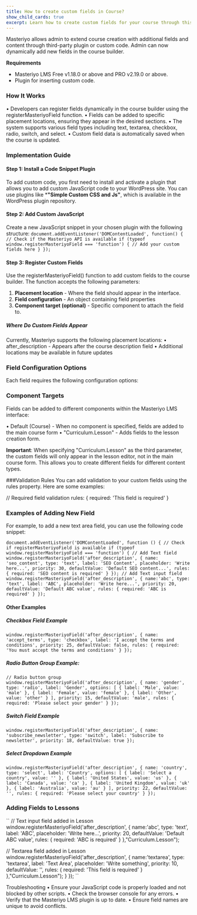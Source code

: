```yaml
---
title: How to create custom fields in Course?
show_child_cards: true
excerpt: Learn how to create custom fields for your course through this comprehensive guide.
---
```


Masteriyo allows admin to extend course creation with additional fields and content through third-party plugin or custom code. Admin can now dynamically add new fields in the course builder. 

**Requirements**
- Masteriyo LMS Free v1.18.0 or above and PRO v2.19.0 or above.
- Plugin for inserting custom code.

### How It Works
•	Developers can register fields dynamically in the course builder using the registerMasteriyoField function.
•	Fields can be added to specific placement locations, ensuring they appear in the desired sections.
•	The system supports various field types including text, textarea, checkbox, radio, switch, and select.
•	Custom field data is automatically saved when the course is updated.


### Implementation Guide

#### Step 1: Install a Code Snippet Plugin
To add custom code, you first need to install and activate a plugin that allows you to add custom JavaScript code to your WordPress site. You can use plugins like ***"Simple Custom CSS and Js"**, which is available in the WordPress plugin repository. 

#### Step 2: Add Custom JavaScript

Create a new JavaScript snippet in your chosen plugin with the following structure:
``
document.addEventListener('DOMContentLoaded', function() {
  // Check if the Masteriyo API is available
  if (typeof window.registerMasteriyoField === 'function') {
    // Add your custom fields here
  }
  });
  ``
#### Step 3: Register Custom Fields
Use the registerMasteriyoField() function to add custom fields to the course builder. The function accepts the following parameters:
1.	**Placement location** - Where the field should appear in the interface.
2.	**Field configuration** - An object containing field properties
3.	**Component target (optional)** - Specific component to attach the field to.

##### Where Do Custom Fields Appear
Currently, Masteriyo supports the following placement locations:
•	after_description - Appears after the course description field
•	Additional locations may be available in future updates

### Field Configuration Options
Each field requires the following configuration options:

### Component Targets
Fields can be added to different components within the Masteriyo LMS interface:

•	Default (Course) - When no component is specified, fields are added to the main course form
•	"Curriculum.Lesson" - Adds fields to the lesson creation form.

**Important**: When specifying "Curriculum.Lesson" as the third parameter, the custom fields will only appear in the lesson editor, not in the main course form. This allows you to create different fields for different content types.

###Validation Rules
You can add validation to your custom fields using the rules property. Here are some examples:

// Required field validation
rules: { 
  required: 'This field is required' 
}

### Examples of Adding New Field
For example, to add a new text area field, you can use the following code snippet:

``
document.addEventListener('DOMContentLoaded', function () {
// Check if registerMasteriyoField is available
if (typeof window.registerMasteriyoField === 'function') {
// Add Text field
window.registerMasteriyoField('after_description', {
name: 'seo_content',
type: 'text',
label: 'SEO Content',
placeholder: 'Write here...',
priority: 30,
defaultValue: 'Default SEO content...',
rules: { required: 'SEO content is required' }
});
// Add Text input field
window.registerMasteriyoField('after_description', {
name:'abc',
type: 'text',
label: 'ABC',
placeholder: 'Write here...',
priority: 20,
defaultValue: 'Default ABC value',
rules: { required: 'ABC is required' }
});
``

#### Other Examples
##### Checkbox Field Example

``
window.registerMasteriyoField('after_description', {
  name: 'accept_terms',
  type: 'checkbox',
  label: 'I accept the terms and conditions',
  priority: 25,
  defaultValue: false,
  rules: { required: 'You must accept the terms and conditions' }
});
``

##### Radio Button Group Example: 

``
// Radio button group
window.registerMasteriyoField('after_description', {
name: 'gender',
type: 'radio',
label: 'Gender',
options: [
{ label: 'Male', value: 'male' },
{ label: 'Female', value: 'female' },
{ label: 'Other', value: 'other' }
],
priority: 15,
defaultValue: 'male',
rules: { required: 'Please select your gender' }
});
``
##### Switch Field Example
``
window.registerMasteriyoField('after_description', {
name: 'subscribe_newsletter',
type: 'switch',
label: 'Subscribe to newsletter',
priority: 18,
defaultValue: true
});
``
##### Select Dropdown Example
``
window.registerMasteriyoField('after_description', {
  name: 'country',
  type: 'select',
  label: 'Country',
  options: [
    { label: 'Select a country', value: '' },
    { label: 'United States', value: 'us' },
    { label: 'Canada', value: 'ca' },
    { label: 'United Kingdom', value: 'uk' },
    { label: 'Australia', value: 'au' }
  ],
  priority: 22,
  defaultValue: '',
  rules: { required: 'Please select your country' }
});
``
### Adding Fields to Lessons
``
// Text input field added in Lesson
window.registerMasteriyoField('after_description', {
name:'abc',
type: 'text',
label: 'ABC',
placeholder: 'Write here...',
priority: 20,
defaultValue: 'Default ABC value',
rules: { required: 'ABC is required' }
},"Curriculum.Lesson");

// Textarea field added in Lesson
window.registerMasteriyoField('after_description', {
name:'textarea',
type: 'textarea',
label: 'Text Area',
placeholder: 'Write something',
priority: 10,
defaultValue: '',
rules: { required: 'This field is required' }
},"Curriculum.Lesson");
} 
});
``

Troubleshooting
•	Ensure your JavaScript code is properly loaded and not blocked by other scripts.
•	Check the browser console for any errors.
•	Verify that the Masteriyo LMS plugin is up to date.
•	Ensure field names are unique to avoid conflicts.



